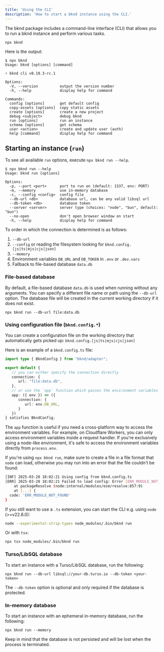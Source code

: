 ```yaml
---
title: 'Using the CLI'
description: 'How to start a bknd instance using the CLI.'
---
```


The bknd package includes a command-line interface (CLI) that allows you to run a bknd instance and perform various tasks.

```
npx bknd
```

Here is the output:
```
$ npx bknd
Usage: bknd [options] [command]

⚡ bknd cli v0.10.3-rc.1

Options:
  -V, --version          output the version number
  -h, --help             display help for command

Commands:
  config [options]       get default config
  copy-assets [options]  copy static assets
  create [options]       create a new project
  debug <subject>        debug bknd
  run [options]          run an instance
  schema [options]       get schema
  user <action>          create and update user (auth)
  help [command]         display help for command
```

## Starting an instance (`run`)
To see all available `run` options, execute `npx bknd run --help`.

```
$ npx bknd run --help
Usage: bknd run [options]

Options:
  -p, --port <port>      port to run on (default: 1337, env: PORT)
  -m, --memory           use in-memory database
  -c, --config <config>  config file
  --db-url <db>          database url, can be any valid libsql url
  --db-token <db>        database token
  --server <server>      server type (choices: "node", "bun", default: "bun")
  --no-open              don't open browser window on start
  -h, --help             display help for command
```

To order in which the connection is determined is as follows:
1. `--db-url`
2. `--config` or reading the filesystem looking for `bknd.config.[js|ts|mjs|cjs|json]`
3. `--memory`
4. Environment variables `DB_URL` and `DB_TOKEN` in `.env` or `.dev.vars`
5. Fallback to file-based database `data.db`

### File-based database
By default, a file-based database `data.db` is used when running without any arguments. You can specify a different file name or path using the `--db-url` option. The database file will be created in the current working directory if it does not exist.

```
npx bknd run --db-url file:data.db
```

### Using configuration file (`bknd.config.*`)
You can create a configuration file on the working directory that automatically gets picked up: `bknd.config.[js|ts|mjs|cjs|json]`

Here is an example of a `bknd.config.ts` file:

```ts
import type { BkndConfig } from "bknd/adapter";

export default {
   // you can either specify the connection directly
   connection: {
      url: "file:data.db",
   },
   // or use the `app` function which passes the environment variables
   app: ({ env }) => ({
      connection: {
         url: env.DB_URL,
      }
   })
} satisfies BkndConfig;
```
The `app` function is useful if you need a cross-platform way to access the environment variables. For example, on Cloudflare Workers, you can only access environment variables inside a request handler. If you're exclusively using a node-like environment, it's safe to access the environment variables directly from `process.env`.


If you're using `npx bknd run`, make sure to create a file in a file format that `node` can load, otherwise you may run into an error that the file couldn't be found:

```sh
[INF] 2025-03-28 18:02:21 Using config from bknd.config.ts
[ERR] 2025-03-28 18:02:21 Failed to load config: Error [ERR_MODULE_NOT_FOUND]: Cannot find package 'bknd.config.ts' imported from [...]
    at packageResolve (node:internal/modules/esm/resolve:857:9)
    at [...] {
  code: 'ERR_MODULE_NOT_FOUND'
}
```

If you still want to use a `.ts` extension, you can start the CLI e.g. using `node` (>=v22.6.0):

```sh
node --experimental-strip-types node_modules/.bin/bknd run
```

Or with `tsx`:

```sh
npx tsx node_modules/.bin/bknd run
```

### Turso/LibSQL database
To start an instance with a Turso/LibSQL database, run the following:
```
npx bknd run --db-url libsql://your-db.turso.io --db-token <your-token>
```
The `--db-token` option is optional and only required if the database is protected.


### In-memory database
To start an instance with an ephemeral in-memory database, run the following:
```
npx bknd run --memory
```
Keep in mind that the database is not persisted and will be lost when the process is terminated.
